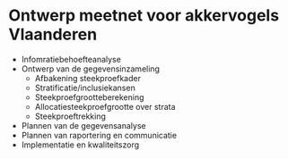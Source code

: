 # Ontwerp meetnet voor akkervogels Vlaanderen {#ontwerp-meetnet}

-   Infomratiebehoefteanalyse
-   Ontwerp van de gegevensinzameling
    -   Afbakening steekproefkader
    -   Stratificatie/inclusiekansen
    -   Steekproefgrootteberekening
    -   Allocatiesteekproefgrootte over strata
    -   Steekproeftrekking
-   Plannen van de gegevensanalyse
-   Plannen van raportering en communicatie
-   Implementatie en kwaliteitszorg
